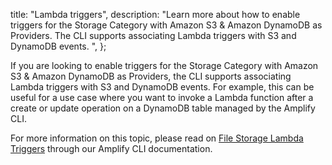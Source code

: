   title: "Lambda triggers",
  description: "Learn more about how to enable triggers for the Storage Category with Amazon S3 & Amazon DynamoDB as Providers. The CLI supports associating Lambda triggers with S3 and DynamoDB events. ",
};

If you are looking to enable triggers for the Storage Category with Amazon S3 & Amazon DynamoDB as Providers, the CLI supports associating Lambda triggers with S3 and DynamoDB events. For example, this can be useful for a use case where you want to invoke a Lambda function after a create or update operation on a DynamoDB table managed by the Amplify CLI. 

For more information on this topic, please read on [File Storage Lambda Triggers](/cli/usage/lambda-triggers.md#s3-lambda-triggers) through our Amplify CLI documentation.
